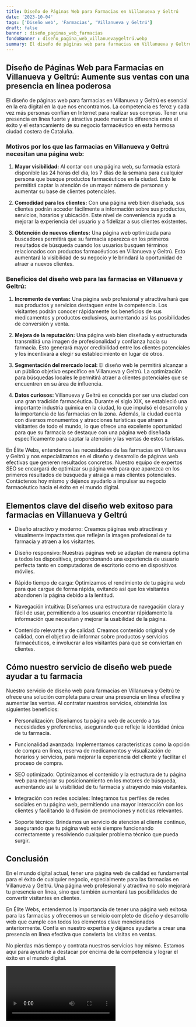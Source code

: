 ```yaml
---
title: Diseño de Páginas Web para Farmacias en Villanueva y Geltrú
date: '2023-10-04'
tags: ['Diseño web', 'Farmacias', 'Villanueva y Geltrú']
draft: false
banner : diseño_paginas_web_farmacias
fondoBanner : diseño_pagina_web_villanuevaygeltrú.webp
summary: El diseño de páginas web para farmacias en Villanueva y Geltrú es esencial en la era digital en la que nos encontramos. La competencia es feroz y cada vez más personas confían en Internet para realizar sus compras. Tener una presencia en línea fuerte y atractiva puede marcar la diferencia entre el éxito y el estancamiento de su negocio farmacéutico en esta hermosa ciudad costera de Cataluña.
---
```


## Diseño de Páginas Web para Farmacias en Villanueva y Geltrú: Aumente sus ventas con una presencia en línea poderosa

El diseño de páginas web para farmacias en Villanueva y Geltrú es esencial en la era digital en la que nos encontramos. La competencia es feroz y cada vez más personas confían en Internet para realizar sus compras. Tener una presencia en línea fuerte y atractiva puede marcar la diferencia entre el éxito y el estancamiento de su negocio farmacéutico en esta hermosa ciudad costera de Cataluña.

### Motivos por los que las farmacias en Villanueva y Geltrú necesitan una página web:

1. **Mayor visibilidad:** Al contar con una página web, su farmacia estará disponible las 24 horas del día, los 7 días de la semana para cualquier persona que busque productos farmacéuticos en la ciudad. Esto le permitirá captar la atención de un mayor número de personas y aumentar su base de clientes potenciales.

2. **Comodidad para los clientes:** Con una página web bien diseñada, sus clientes podrán acceder fácilmente a información sobre sus productos, servicios, horarios y ubicación. Este nivel de conveniencia ayuda a mejorar la experiencia del usuario y a fidelizar a sus clientes existentes.

3. **Obtención de nuevos clientes:** Una página web optimizada para buscadores permitirá que su farmacia aparezca en los primeros resultados de búsqueda cuando los usuarios busquen términos relacionados con productos farmacéuticos en Villanueva y Geltrú. Esto aumentará la visibilidad de su negocio y le brindará la oportunidad de atraer a nuevos clientes.

### Beneficios del diseño web para las farmacias en Villanueva y Geltrú:

1. **Incremento de ventas:** Una página web profesional y atractiva hará que sus productos y servicios destaquen entre la competencia. Los visitantes podrán conocer rápidamente los beneficios de sus medicamentos y productos exclusivos, aumentando así las posibilidades de conversión y venta.

2. **Mejora de la reputación:** Una página web bien diseñada y estructurada transmitirá una imagen de profesionalidad y confianza hacia su farmacia. Esto generará mayor credibilidad entre los clientes potenciales y los incentivará a elegir su establecimiento en lugar de otros.

3. **Segmentación del mercado local:** El diseño web le permitirá alcanzar a un público objetivo específico en Villanueva y Geltrú. La optimización para búsquedas locales le permitirá atraer a clientes potenciales que se encuentren en su área de influencia.

4. **Datos curiosos:** Villanueva y Geltrú es conocida por ser una ciudad con una gran tradición farmacéutica. Durante el siglo XIX, se estableció una importante industria química en la ciudad, lo que impulsó el desarrollo y la importancia de las farmacias en la zona. Además, la ciudad cuenta con diversos monumentos y atracciones turísticas que atraen a visitantes de todo el mundo, lo que ofrece una excelente oportunidad para que su farmacia se destaque con una página web diseñada específicamente para captar la atención y las ventas de estos turistas.

En Élite Webs, entendemos las necesidades de las farmacias en Villanueva y Geltrú y nos especializamos en el diseño y desarrollo de páginas web efectivas que generen resultados concretos. Nuestro equipo de expertos SEO se encargará de optimizar su página web para que aparezca en los primeros resultados de búsqueda y atraiga a más clientes potenciales. Contáctenos hoy mismo y déjenos ayudarlo a impulsar su negocio farmacéutico hacia el éxito en el mundo digital.

<GifSeo />

<Cta />

## Elementos clave del diseño web exitoso para farmacias en Villanueva y Geltrú

- Diseño atractivo y moderno: Creamos páginas web atractivas y visualmente impactantes que reflejan la imagen profesional de tu farmacia y atraen a los visitantes.

- Diseño responsivo: Nuestras páginas web se adaptan de manera óptima a todos los dispositivos, proporcionando una experiencia de usuario perfecta tanto en computadoras de escritorio como en dispositivos móviles.

- Rápido tiempo de carga: Optimizamos el rendimiento de tu página web para que cargue de forma rápida, evitando así que los visitantes abandonen la página debido a la lentitud.

- Navegación intuitiva: Diseñamos una estructura de navegación clara y fácil de usar, permitiendo a los usuarios encontrar rápidamente la información que necesitan y mejorar la usabilidad de la página.

- Contenido relevante y de calidad: Creamos contenido original y de calidad, con el objetivo de informar sobre productos y servicios farmacéuticos, e involucrar a los visitantes para que se conviertan en clientes.

## Cómo nuestro servicio de diseño web puede ayudar a tu farmacia

Nuestro servicio de diseño web para farmacias en Villanueva y Geltrú te ofrece una solución completa para crear una presencia en línea efectiva y aumentar las ventas. Al contratar nuestros servicios, obtendrás los siguientes beneficios:

- Personalización: Diseñamos tu página web de acuerdo a tus necesidades y preferencias, asegurando que refleje la identidad única de tu farmacia.

- Funcionalidad avanzada: Implementamos características como la opción de compra en línea, reserva de medicamentos y visualización de horarios y servicios, para mejorar la experiencia del cliente y facilitar el proceso de compra.

- SEO optimizado: Optimizamos el contenido y la estructura de tu página web para mejorar su posicionamiento en los motores de búsqueda, aumentando así la visibilidad de tu farmacia y atrayendo más visitantes.

- Integración con redes sociales: Integramos tus perfiles de redes sociales en tu página web, permitiendo una mayor interacción con los clientes y facilitando la difusión de promociones y noticias relevantes.

- Soporte técnico: Brindamos un servicio de atención al cliente continuo, asegurando que tu página web esté siempre funcionando correctamente y resolviendo cualquier problema técnico que pueda surgir.

## Conclusión 

En el mundo digital actual, tener una página web de calidad es fundamental para el éxito de cualquier negocio, especialmente para las farmacias en Villanueva y Geltrú. Una página web profesional y atractiva no solo mejorará tu presencia en línea, sino que también aumentará tus posibilidades de convertir visitantes en clientes.

En Élite Webs, entendemos la importancia de tener una página web exitosa para las farmacias y ofrecemos un servicio completo de diseño y desarrollo web que cumple con todos los elementos clave mencionados anteriormente. Confía en nuestro expertise y déjanos ayudarte a crear una presencia en línea efectiva que convierta las visitas en ventas.

No pierdas más tiempo y contrata nuestros servicios hoy mismo. Estamos aquí para ayudarte a destacar por encima de la competencia y lograr el éxito en el mundo digital.

<Video />

<CtaBot job='Farmacias' city='Villanueva y Geltrú'/>

<Gmaps query='Villanueva y Geltrú+españa+maps' />